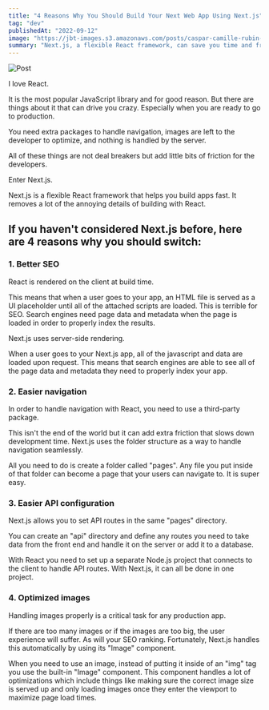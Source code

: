```yaml
---
title: "4 Reasons Why You Should Build Your Next Web App Using Next.js"
tag: "dev"
publishedAt: "2022-09-12"
image: "https://jbt-images.s3.amazonaws.com/posts/caspar-camille-rubin-0qvbnep1y04-unsplash-scaled.jpeg"
summary: "Next.js, a flexible React framework, can save you time and frustration. It offers better SEO with server-side rendering, seamless navigation through the folder structure, simplified API configuration, and optimized images for a smooth user experience."
---
```


![Post](https://jbt-images.s3.amazonaws.com/posts/caspar-camille-rubin-0qvbnep1y04-unsplash-scaled.jpeg)

I love React.

It is the most popular JavaScript library and for good reason. But there are things about it that can drive you crazy. Especially when you are ready to go to production.

You need extra packages to handle navigation, images are left to the developer to optimize, and nothing is handled by the server.

All of these things are not deal breakers but add little bits of friction for the developers.

Enter Next.js.

Next.js is a flexible React framework that helps you build apps fast. It removes a lot of the annoying details of building with React.

## If you haven't considered Next.js before, here are 4 reasons why you should switch:

### 1. Better SEO

React is rendered on the client at build time.

This means that when a user goes to your app, an HTML file is served as a UI placeholder until all of the attached scripts are loaded. This is terrible for SEO. Search engines need page data and metadata when the page is loaded in order to properly index the results.

Next.js uses server-side rendering.

When a user goes to your Next.js app, all of the javascript and data are loaded upon request. This means that search engines are able to see all of the page data and metadata they need to properly index your app.

### 2. Easier navigation

In order to handle navigation with React, you need to use a third-party package.

This isn't the end of the world but it can add extra friction that slows down development time. Next.js uses the folder structure as a way to handle navigation seamlessly.

All you need to do is create a folder called "pages". Any file you put inside of that folder can become a page that your users can navigate to. It is super easy.

### 3. Easier API configuration

Next.js allows you to set API routes in the same "pages" directory.

You can create an "api" directory and define any routes you need to take data from the front end and handle it on the server or add it to a database.

With React you need to set up a separate Node.js project that connects to the client to handle API routes. With Next.js, it can all be done in one project.

### 4. Optimized images

Handling images properly is a critical task for any production app.

If there are too many images or if the images are too big, the user experience will suffer. As will your SEO ranking. Fortunately, Next.js handles this automatically by using its "Image" component.

When you need to use an image, instead of putting it inside of an "img" tag you use the built-in "Image" component. This component handles a lot of optimizations which include things like making sure the correct image size is served up and only loading images once they enter the viewport to maximize page load times.
